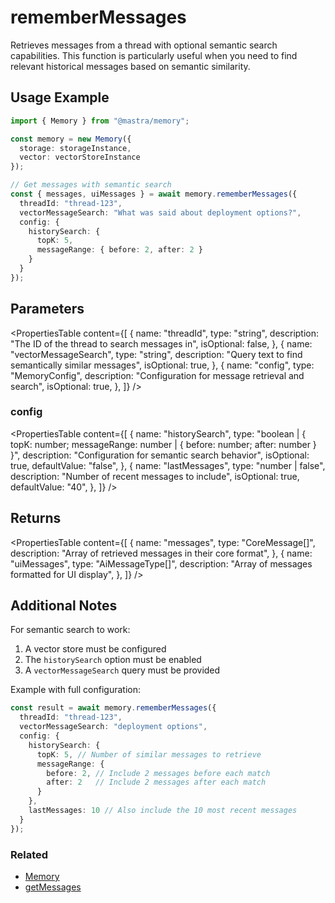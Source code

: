 # rememberMessages

Retrieves messages from a thread with optional semantic search capabilities. This function is particularly useful when you need to find relevant historical messages based on semantic similarity.

## Usage Example

```typescript
import { Memory } from "@mastra/memory";

const memory = new Memory({
  storage: storageInstance,
  vector: vectorStoreInstance
});

// Get messages with semantic search
const { messages, uiMessages } = await memory.rememberMessages({
  threadId: "thread-123",
  vectorMessageSearch: "What was said about deployment options?",
  config: {
    historySearch: {
      topK: 5,
      messageRange: { before: 2, after: 2 }
    }
  }
});
```

## Parameters

<PropertiesTable
  content={[
    {
      name: "threadId",
      type: "string",
      description: "The ID of the thread to search messages in",
      isOptional: false,
    },
    {
      name: "vectorMessageSearch",
      type: "string",
      description: "Query text to find semantically similar messages",
      isOptional: true,
    },
    {
      name: "config",
      type: "MemoryConfig",
      description: "Configuration for message retrieval and search",
      isOptional: true,
    },
  ]}
/>

### config

<PropertiesTable
  content={[
    {
      name: "historySearch",
      type: "boolean | { topK: number; messageRange: number | { before: number; after: number } }",
      description: "Configuration for semantic search behavior",
      isOptional: true,
      defaultValue: "false",
    },
    {
      name: "lastMessages",
      type: "number | false",
      description: "Number of recent messages to include",
      isOptional: true,
      defaultValue: "40",
    },
  ]}
/>

## Returns

<PropertiesTable
  content={[
    {
      name: "messages",
      type: "CoreMessage[]",
      description: "Array of retrieved messages in their core format",
    },
    {
      name: "uiMessages",
      type: "AiMessageType[]",
      description: "Array of messages formatted for UI display",
    },
  ]}
/>

## Additional Notes

For semantic search to work:
1. A vector store must be configured
2. The `historySearch` option must be enabled
3. A `vectorMessageSearch` query must be provided

Example with full configuration:

```typescript
const result = await memory.rememberMessages({
  threadId: "thread-123",
  vectorMessageSearch: "deployment options",
  config: {
    historySearch: {
      topK: 5, // Number of similar messages to retrieve
      messageRange: {
        before: 2, // Include 2 messages before each match
        after: 2   // Include 2 messages after each match
      }
    },
    lastMessages: 10 // Also include the 10 most recent messages
  }
});
```

### Related

- [Memory](/reference/memory/Memory.mdx)
- [getMessages](/reference/memory/getMessages.mdx)

